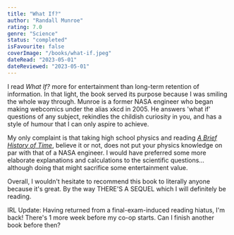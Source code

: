 ```yaml
---
title: "What If?"
author: "Randall Munroe"
rating: 7.0
genre: "Science"
status: "completed"
isFavourite: false
coverImage: "/books/what-if.jpeg"
dateRead: "2023-05-01"
dateReviewed: "2023-05-01"
---
```


I read _What If?_ more for entertainment than long-term retention of information. In that light, the book served its purpose because I was smiling the whole way through. Munroe is a former NASA engineer who began making webcomics under the alias xkcd in 2005. He answers 'what if' questions of any subject, rekindles the childish curiosity in you, and has a style of humour that I can only aspire to achieve.

My only complaint is that taking high school physics and reading [*A Brief History of Time*](/bookshelf/a-brief-history-of-time), believe it or not, does not put your physics knowledge on par with that of a NASA engineer. I would have preferred some more elaborate explanations and calculations to the scientific questions… although doing that might sacrifice some entertainment value.

Overall, I wouldn't hesitate to recommend this book to literally anyone because it's great. By the way THERE'S A SEQUEL which I will definitely be reading.

IRL Update: Having returned from a final-exam-induced reading hiatus, I'm back! There's 1 more week before my co-op starts. Can I finish another book before then?